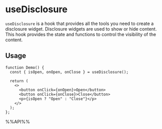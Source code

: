# useDisclosure

`useDisclosure` is a hook that provides all the tools you need to create a disclosure widget. Disclosure widgets are used to show or hide content. This hook provides the state and functions to control the visibility of the content.

## Usage

```tsx live
function Demo() {
  const { isOpen, onOpen, onClose } = useDisclosure();

  return (
    <>
      <button onClick={onOpen}>Open</button>
      <button onClick={onClose}>Close</button>
      <p>{isOpen ? "Open" : "Close"}</p>
    </>
  );
};

```

%%API%%
